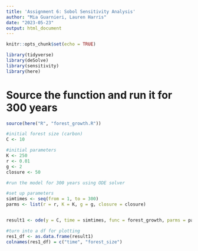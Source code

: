 ```yaml
---
title: 'Assignment 6: Sobol Sensitivity Analysis'
author: "Mia Guarnieri, Lauren Harris"
date: "2023-05-23"
output: html_document
---
```


```r
knitr::opts_chunk$set(echo = TRUE)

library(tidyverse)
library(deSolve)
library(sensitivity)
library(here)
```

# Source the function and run it for 300 years

```r
source(here("R", "forest_growth.R"))

#initial forest size (carbon)
C <- 10

#initial parameters
K <- 250
r <- 0.01
g <- 2
closure <- 50

#run the model for 300 years using ODE solver

#set up parameters
simtimes <- seq(from = 1, to = 300)
parms <- list(r = r, K = K, g = g, closure = closure)


result1 <- ode(y = C, time = simtimes, func = forest_growth, parms = parms)

#turn into a df for plotting
res1_df <- as.data.frame(result1)
colnames(res1_df) = c("time", "forest_size")

```

